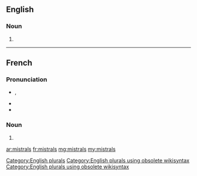==English==

===Noun===
{{head|en}}

# {{plural of|mistral}}

[[Category:English plurals]][[Category:English plurals using obsolete wikisyntax]][[Category:English plurals using obsolete wikisyntax]]

----

==French==

===Pronunciation===
* {{IPA|/mis.tʁal/|lang=fr}}, {{X-SAMPA|/mis.tRal/|lang=fr}}
* {{homophones|mistral|lang=fr}}
* {{hyphenation|mis|trals|lang=fr}}

===Noun===
{{head|fr|plural}} {{m-p}}

# {{plural of|mistral|lang=fr}}

[[ar:mistrals]]
[[fr:mistrals]]
[[mg:mistrals]]
[[my:mistrals]]